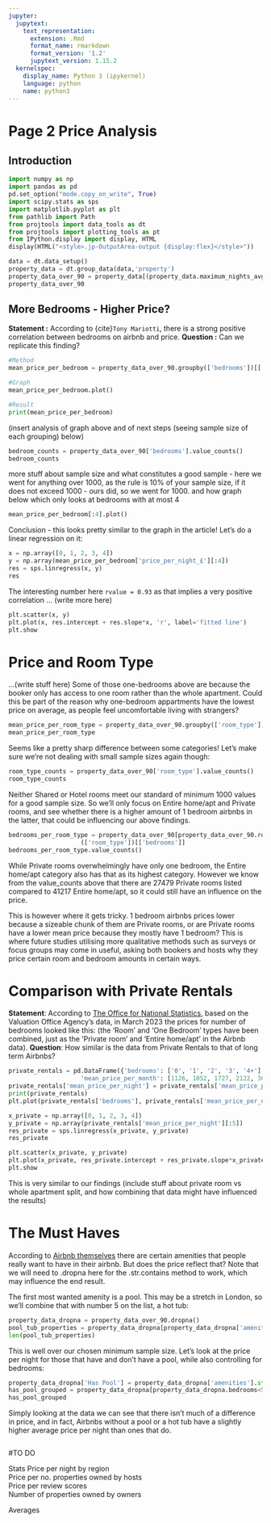 ```yaml
---
jupyter:
  jupytext:
    text_representation:
      extension: .Rmd
      format_name: rmarkdown
      format_version: '1.2'
      jupytext_version: 1.15.2
  kernelspec:
    display_name: Python 3 (ipykernel)
    language: python
    name: python3
---
```


# Page 2 Price Analysis


## Introduction

```python
import numpy as np
import pandas as pd
pd.set_option("mode.copy_on_write", True)
import scipy.stats as sps
import matplotlib.pyplot as plt
from pathlib import Path
from projtools import data_tools as dt
from projtools import plotting_tools as pt
from IPython.display import display, HTML
display(HTML("<style>.jp-OutputArea-output {display:flex}</style>"))
```

```python
data = dt.data_setup()
property_data = dt.group_data(data,'property')
property_data_over_90 = property_data[(property_data.maximum_nights_avg_bookings>90) & (property_data.maximum_nights_avg_bookings<1500)].copy()
property_data_over_90
```
## More Bedrooms - Higher Price?
**Statement :** According to {cite}`Tony Mariotti`, there is a strong positive correlation between bedrooms on airbnb and price.
**Question :** Can we replicate this finding?


```python
#Method
mean_price_per_bedroom = property_data_over_90.groupby(['bedrooms'])[['price_per_night_£']].mean()

#Graph
mean_price_per_bedroom.plot()

#Result
print(mean_price_per_bedroom)
```

(insert analysis of graph above and of next steps (seeing sample size of each grouping) below)

```python
bedroom_counts = property_data_over_90['bedrooms'].value_counts()
bedroom_counts
```

more stuff about sample size and what constitutes a good sample - here we went for anything over 1000, as the rule is 10% of your sample size, if it does not exceed 1000 - ours did, so we went for 1000. and how graph below which only looks at bedrooms with at most 4

```python
mean_price_per_bedroom[:4].plot()
```

Conclusion - this looks pretty similar to the graph in the article! Let's do a linear regression on it:

```python
x = np.array([0, 1, 2, 3, 4])
y = np.array(mean_price_per_bedroom['price_per_night_£'][:4])
res = sps.linregress(x, y)
res
```

The interesting number here `rvalue = 0.93` as that implies a very positive correlation ... (write more here)

```python
plt.scatter(x, y)
plt.plot(x, res.intercept + res.slope*x, 'r', label='fitted line')
plt.show
```

# Price and Room Type

...(write stuff here)
Some of those one-bedrooms above are because the booker only has access to one room rather than the whole apartment. Could this be part of the reason why one-bedroom appartments have the lowest price on average, as people feel uncomfortable living with strangers?

```python
mean_price_per_room_type = property_data_over_90.groupby(['room_type'])[['price_per_night_£']].mean()
mean_price_per_room_type
```

Seems like a pretty sharp difference between some categories! Let's make sure we're not dealing with small sample sizes again though:

```python
room_type_counts = property_data_over_90['room_type'].value_counts()
room_type_counts
```

Neither Shared or Hotel rooms meet our standard of minimum 1000 values for a good sample size. So we'll only focus on Entire home/apt and Private rooms, and see whether there is a higher amount of 1 bedroom airbnbs in the latter, that could be influencing our above findings.

```python
bedrooms_per_room_type = property_data_over_90[property_data_over_90.room_type.isin(['Entire home/apt', 'Private room'])].groupby \
                    (['room_type'])[['bedrooms']]
bedrooms_per_room_type.value_counts()
```

While Private rooms overwhelmingly have only one bedroom, the Entire home/apt category also has that as its highest category. However we know from the value_counts above that there are 27479 Private rooms listed compared to 41217 Entire home/apt, so it could still have an influence on the price.

This is however where it gets tricky. 1 bedroom airbnbs prices lower because a sizeable chunk of them are Private rooms, or are Private rooms have a lower mean price because they mostly have 1 bedroom? This is where future studies utilising more qualitative methods such as surveys or focus groups may come in useful, asking both bookers and hosts why they price certain room and bedroom amounts in certain ways.


# Comparison with Private Rentals


**Statement**: According to [The Office for National Statistics](https://www.ons.gov.uk/economy/inflationandpriceindices/adhocs/1261privaterentalmarketinlondonapril2022tomarch2023), based on the Valuation Office Agency's data, in March 2023 the prices for number of bedrooms looked like this: (the 'Room' and 'One Bedroom' types have been combined, just as the 'Private room' and 'Entire home/apt' in the Airbnb data).
**Question**: How similar is the data from Private Rentals to that of long term Airbnbs?

```python
private_rentals = pd.DataFrame({'bedrooms': ['0', '1', '2', '3', '4+'],
                    'mean_price_per_month': [1126, 1052, 1727, 2122, 3068]})
private_rentals['mean_price_per_night'] = private_rentals['mean_price_per_month']/30
print(private_rentals)
plt.plot(private_rentals['bedrooms'], private_rentals['mean_price_per_night'])
```

```python
x_private = np.array([0, 1, 2, 3, 4])
y_private = np.array(private_rentals['mean_price_per_night'][:5])
res_private = sps.linregress(x_private, y_private)
res_private
```

```python
plt.scatter(x_private, y_private)
plt.plot(x_private, res_private.intercept + res_private.slope*x_private, 'r', label='fitted line')
plt.show
```

This is very similar to our findings (include stuff about private room vs whole apartment split, and how combining that data might have influenced the results)


# The Must Haves

According to [Airbnb themselves](https://www.airbnb.com/resources/hosting-homes/a/the-amenities-guests-want-25) there are certain amenities that people really want to have in their airbnb. But does the price reflect that? Note that we will need to .dropna here for the .str.contains method to work, which may influence the end result.

The first most wanted amenity is a pool. This may be a stretch in London, so we'll combine that with number 5 on the list, a hot tub:

```python
property_data_dropna = property_data_over_90.dropna()
pool_tub_properties = property_data_dropna[property_data_dropna['amenities'].str.contains('hot tub|Hot tub|pool|Pool')]
len(pool_tub_properties)
```

This is well over our chosen minimum sample size. Let's look at the price per night for those that have and don't have a pool, while also controlling for bedrooms:

```python
property_data_dropna['Has Pool'] = property_data_dropna['amenities'].str.contains('hot tub|Hot tub|pool|Pool')
has_pool_grouped = property_data_dropna[property_data_dropna.bedrooms<5].groupby(['Has Pool', 'bedrooms'])[['price_per_night_£']].mean()
has_pool_grouped
```

Simply looking at the data we can see that there isn't much of a difference in price, and in fact, Airbnbs without a pool or a hot tub have a slightly higher average price per night than ones that do.

```python

```

#TO DO

Stats
Price per night by region  
Price per no. properties owned by hosts  
Price per review scores  
Number of properties owned by owners





Averages

```python

```
